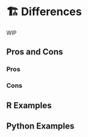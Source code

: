 # 🏗️ Differences {#sec-time-series-diff}

WIP

## Pros and Cons

### Pros

### Cons

## R Examples

## Python Examples

